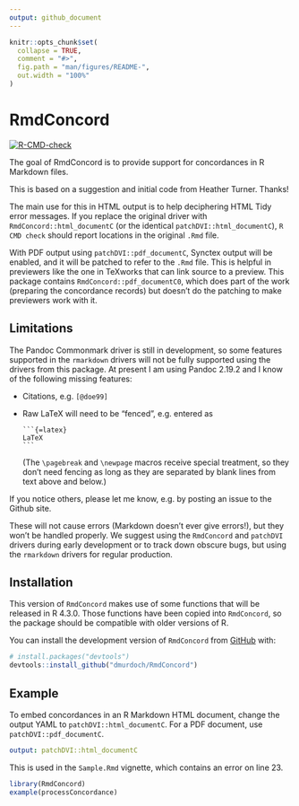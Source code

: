 ```yaml
---
output: github_document
---
```


<!-- README.md is generated from README.Rmd. Please edit that file -->

```r
knitr::opts_chunk$set(
  collapse = TRUE,
  comment = "#>",
  fig.path = "man/figures/README-",
  out.width = "100%"
)
```

# RmdConcord

<!-- badges: start -->
[![R-CMD-check](https://github.com/dmurdoch/RmdConcord/actions/workflows/R-CMD-check.yaml/badge.svg)](https://github.com/dmurdoch/RmdConcord/actions/workflows/R-CMD-check.yaml)
<!-- badges: end -->

The goal of RmdConcord is to provide support for concordances
in R Markdown files.

This is based on a suggestion and initial code from Heather Turner.
Thanks!

The main use for this in HTML output is to help deciphering HTML Tidy
error messages.  If you replace the original driver with `RmdConcord::html_documentC` (or the identical `patchDVI::html_documentC`), 
`R CMD check` should report locations in the original `.Rmd` file.

With PDF output using `patchDVI::pdf_documentC`, Synctex output will be enabled, and it will be patched
to refer to the `.Rmd` file.  This is helpful in previewers like
the one in TeXworks that can link source to a
preview. This package contains
`RmdConcord::pdf_documentC0`, which does part
of the work (preparing the concordance records)
but doesn't do the patching to make previewers 
work with it.

## Limitations

The Pandoc Commonmark driver is still in
development, so some features supported in
the `rmarkdown` drivers will not be fully
supported using the drivers from this package.
At present I am using Pandoc 2.19.2 and I know of the following
missing features:

- Citations, e.g. `[@doe99]`
- Raw LaTeX will need to be “fenced”, e.g. entered as
  ````
  ```{=latex}
  LaTeX
  ```
  ````
  (The `\pagebreak` and `\newpage` macros receive special treatment, so they don’t need fencing as long as they are separated by blank lines from text above and below.) 

If you notice others, please let me know, e.g.
by posting an issue to the Github site.

These will not cause errors (Markdown doesn't
ever give errors!), but they won't be handled
properly.  We suggest using the `RmdConcord` and `patchDVI` drivers during
early development or to track down obscure bugs,
but using the `rmarkdown` drivers for regular
production.

## Installation

This version of `RmdConcord` makes use of some functions that
will be released in R 4.3.0.  Those functions have
been copied into `RmdConcord`, so the package should
be compatible with older versions of R.

You can install the development version of
`RmdConcord` from [GitHub](https://github.com/) with:

``` r
# install.packages("devtools")
devtools::install_github("dmurdoch/RmdConcord")
```

## Example

To embed concordances in an R Markdown HTML document, change
the output YAML to `patchDVI::html_documentC`.  For a PDF document,
use `patchDVI::pdf_documentC`.

```yaml
output: patchDVI::html_documentC
```

This is used in the `Sample.Rmd` vignette, which contains an error on line 23.

```r
library(RmdConcord)
example(processConcordance)
```

